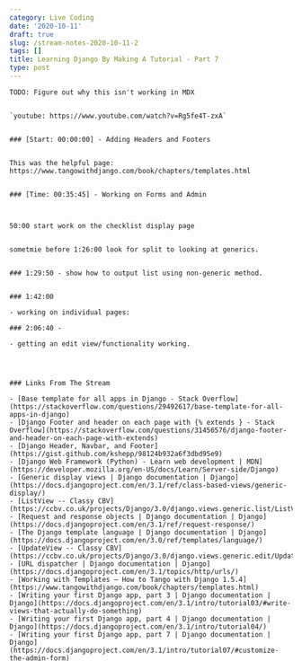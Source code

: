 ```yaml
---
category: Live Coding
date: '2020-10-11'
draft: true
slug: /stream-notes-2020-10-11-2
tags: []
title: Learning Django By Making A Tutorial - Part 7
type: post
---
```



```
TODO: Figure out why this isn't working in MDX


`youtube: https://www.youtube.com/watch?v=Rg5fe4T-zxA`


### [Start: 00:00:00] - Adding Headers and Footers


This was the helpful page: https://www.tangowithdjango.com/book/chapters/templates.html


### [Time: 00:35:45] - Working on Forms and Admin



50:00 start work on the checklist display page


sometmie before 1:26:00 look for split to looking at generics. 


### 1:29:50 - show how to output list using non-generic method. 


### 1:42:00

- working on individual pages:

### 2:06:40 - 

- getting an edit view/functionality working. 




### Links From The Stream

- [Base template for all apps in Django - Stack Overflow](https://stackoverflow.com/questions/29492617/base-template-for-all-apps-in-django)
- [Django Footer and header on each page with {% extends } - Stack Overflow](https://stackoverflow.com/questions/31456576/django-footer-and-header-on-each-page-with-extends)
- [Django Header, Navbar, and Footer](https://gist.github.com/kshepp/98124b932a6f3dbd95e9)
- [Django Web Framework (Python) - Learn web development | MDN](https://developer.mozilla.org/en-US/docs/Learn/Server-side/Django)
- [Generic display views | Django documentation | Django](https://docs.djangoproject.com/en/3.1/ref/class-based-views/generic-display/)
- [ListView -- Classy CBV](https://ccbv.co.uk/projects/Django/3.0/django.views.generic.list/ListView/)
- [Request and response objects | Django documentation | Django](https://docs.djangoproject.com/en/3.1/ref/request-response/)
- [The Django template language | Django documentation | Django](https://docs.djangoproject.com/en/3.0/ref/templates/language/)
- [UpdateView -- Classy CBV](https://ccbv.co.uk/projects/Django/3.0/django.views.generic.edit/UpdateView/)
- [URL dispatcher | Django documentation | Django](https://docs.djangoproject.com/en/3.1/topics/http/urls/)
- [Working with Templates — How to Tango with Django 1.5.4](https://www.tangowithdjango.com/book/chapters/templates.html)
- [Writing your first Django app, part 3 | Django documentation | Django](https://docs.djangoproject.com/en/3.1/intro/tutorial03/#write-views-that-actually-do-something)
- [Writing your first Django app, part 4 | Django documentation | Django](https://docs.djangoproject.com/en/3.1/intro/tutorial04/)
- [Writing your first Django app, part 7 | Django documentation | Django](https://docs.djangoproject.com/en/3.1/intro/tutorial07/#customize-the-admin-form)
```